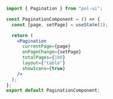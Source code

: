 ```jsx
import { Pagination } from "pol-ui";

const PaginationComponent = () => {
  const [page, setPage] = useState(1);

  return (
    <Pagination
      currentPage={page}
      onPageChange={setPage}
      totalPages={100}
      layout={"table"}
      showIcons={true}
    />
  );
};
export default PaginationComponent;
```
